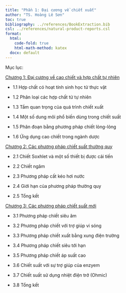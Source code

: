 ```yaml
---
title: "Phần 1: Đại cương về chiết xuất"
author: "TS. Hoàng Lê Sơn"
toc: true
bibliography: ../references/BookExtraction.bib
csl: ../references/natural-product-reports.csl
format: 
  html: 
    code-fold: true
    html-math-method: katex
  docx: default
---
```

Mục lục:

[Chương 1: Đại cương về cao chiết và hợp chất tự nhiên](part_1/chapter_1.qmd)

- 1.1 Hợp chất có hoạt tính sinh học từ thực vật

- 1.2 Phân loại các hợp chất từ tự nhiên

- 1.3 Tầm quan trọng của quá trình chiết xuất

- 1.4 Một số dung môi phổ biến dùng trong chiết suất

- 1.5 Phân đoạn bằng phương pháp chiết lỏng-lỏng

- 1.6 Ứng dụng cao chiết trong ngành dược

[Chương 2: Các phương pháp chiết suất thường quy](part_1/chapter_2.qmd)

- 2.1 Chiết Soxhlet và một số thiết bị được cải tiến

- 2.2 Chiết ngâm

- 2.3 Phương pháp cất kéo hơi nước

- 2.4 Giới hạn của phương pháp thường quy

- 2.5 Tổng kết

[Chương 3: Các phương pháp chiết suất mới](part_1/chapter_3.qmd)

- 3.1 Phương pháp chiết siêu âm

- 3.2 Phương pháp chiết với trợ giúp vi sóng

- 3.3 Phương pháp chiết xuất bằng xung điện trường

- 3.4 Phương pháp chiết siêu tới hạn

- 3.5 Phương pháp chiết áp suất cao

- 3.6 Chiết suất với sự trợ giúp của enzyem

- 3.7 Chiết suất sử dụng nhiệt điện trở (Ohmic)

- 3.8 Tổng kết
